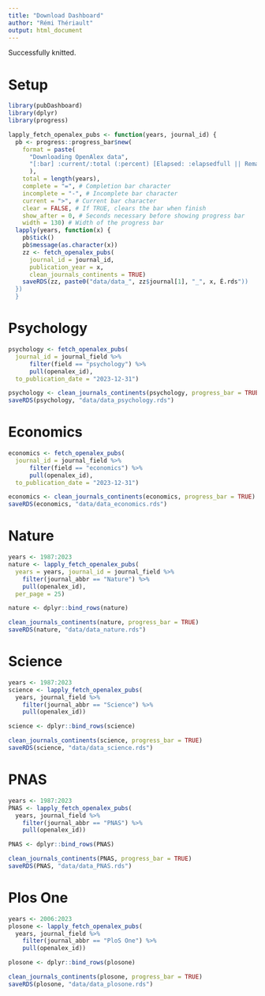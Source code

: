 ```yaml
---
title: "Download Dashboard"
author: "Rémi Thériault"
output: html_document
---
```


Successfully knitted.

# Setup

```r
library(pubDashboard)
library(dplyr)
library(progress)

lapply_fetch_openalex_pubs <- function(years, journal_id) {
  pb <- progress::progress_bar$new(
    format = paste(
      "Downloading OpenAlex data",
      "[:bar] :current/:total (:percent) [Elapsed: :elapsedfull || Remaining: :eta]"
      ),
    total = length(years),
    complete = "=", # Completion bar character
    incomplete = "-", # Incomplete bar character
    current = ">", # Current bar character
    clear = FALSE, # If TRUE, clears the bar when finish
    show_after = 0, # Seconds necessary before showing progress bar
    width = 130) # Width of the progress bar
  lapply(years, function(x) {
    pb$tick()
    pb$message(as.character(x))
    zz <- fetch_openalex_pubs(
      journal_id = journal_id,
      publication_year = x,
      clean_journals_continents = TRUE)
    saveRDS(zz, paste0("data/data_", zz$journal[1], "_", x, É.rds"))
  })
  } 
```

# Psychology

```r
psychology <- fetch_openalex_pubs(
  journal_id = journal_field %>% 
      filter(field == "psychology") %>% 
      pull(openalex_id),
  to_publication_date = "2023-12-31")
```

```r
psychology <- clean_journals_continents(psychology, progress_bar = TRUE)
saveRDS(psychology, "data/data_psychology.rds")
```

# Economics

```r
economics <- fetch_openalex_pubs(
  journal_id = journal_field %>% 
      filter(field == "economics") %>% 
      pull(openalex_id),
  to_publication_date = "2023-12-31")
```

```r
economics <- clean_journals_continents(economics, progress_bar = TRUE)
saveRDS(economics, "data/data_economics.rds")
```

# Nature

```r
years <- 1987:2023
nature <- lapply_fetch_openalex_pubs(
  years = years, journal_id = journal_field %>% 
    filter(journal_abbr == "Nature") %>% 
    pull(openalex_id),
  per_page = 25)

nature <- dplyr::bind_rows(nature)
```

```r
clean_journals_continents(nature, progress_bar = TRUE)
saveRDS(nature, "data/data_nature.rds")
```

# Science

```r
years <- 1987:2023
science <- lapply_fetch_openalex_pubs(
  years, journal_field %>% 
    filter(journal_abbr == "Science") %>% 
    pull(openalex_id))

science <- dplyr::bind_rows(science)
```

```r
clean_journals_continents(science, progress_bar = TRUE)
saveRDS(science, "data/data_science.rds")
```

# PNAS

```r
years <- 1987:2023
PNAS <- lapply_fetch_openalex_pubs(
  years, journal_field %>% 
    filter(journal_abbr == "PNAS") %>% 
    pull(openalex_id))

PNAS <- dplyr::bind_rows(PNAS)
```

```r
clean_journals_continents(PNAS, progress_bar = TRUE)
saveRDS(PNAS, "data/data_PNAS.rds")
```

# Plos One

```r
years <- 2006:2023
plosone <- lapply_fetch_openalex_pubs(
  years, journal_field %>% 
    filter(journal_abbr == "PloS One") %>% 
    pull(openalex_id))

plosone <- dplyr::bind_rows(plosone)
```

```r
clean_journals_continents(plosone, progress_bar = TRUE)
saveRDS(plosone, "data/data_plosone.rds")
```
